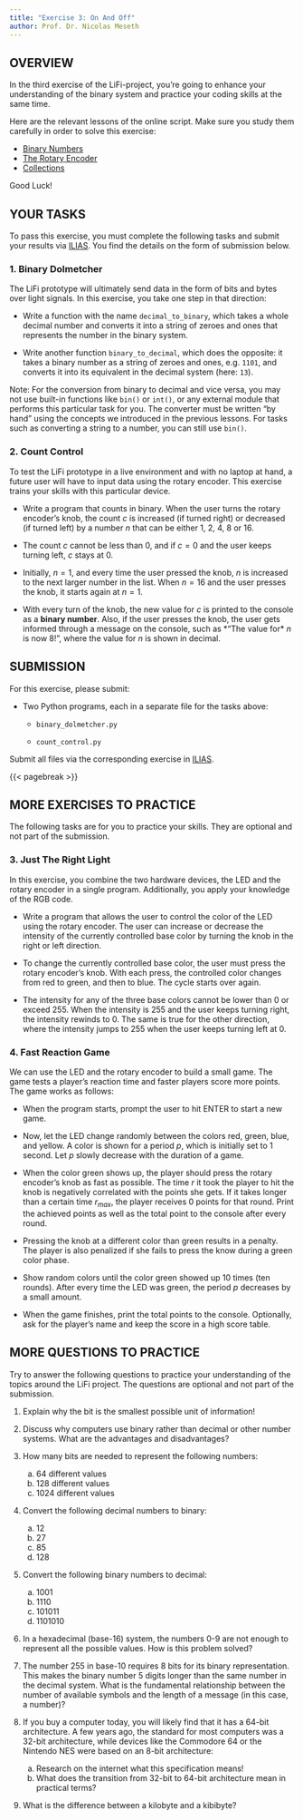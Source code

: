 ```yaml
---
title: "Exercise 3: On And Off"
author: Prof. Dr. Nicolas Meseth
---
```


## OVERVIEW

In the third exercise of the LiFi-project, you're going to enhance your understanding of the binary system and practice your coding skills at the same time.

Here are the relevant lessons of the online script. Make sure you study them carefully in order to solve this exercise:

-   [Binary Numbers](https://lifi.datalit.de/lifi-project-part-1/on-and-off/binary-numbers)
-   [The Rotary Encoder](https://lifi.datalit.de/lifi-project-part-1/on-and-off/the-rotary-encoder)
-   [Collections](https://lifi.datalit.de/lifi-project-part-1/on-and-off/collections)

Good Luck!

## YOUR TASKS

To pass this exercise, you must complete the following tasks and submit your results via [ILIAS](https://lms.hs-osnabrueck.de). You find the details on the form of submission below.

### 1. Binary Dolmetcher

The LiFi prototype will ultimately send data in the form of bits and bytes over light signals. In this exercise, you take one step in that direction:

-   Write a function with the name `decimal_to_binary`, which takes a whole decimal number and converts it into a string of zeroes and ones that represents the number in the binary system.

-   Write another function `binary_to_decimal`, which does the opposite: it takes a binary number as a string of zeroes and ones, e.g. `1101`, and converts it into its equivalent in the decimal system (here: `13`).

Note: For the conversion from binary to decimal and vice versa, you may not use built-in functions like `bin()` or `int()`, or any external module that performs this particular task for you. The converter must be written "by hand" using the concepts we introduced in the previous lessons. For tasks such as converting a string to a number, you can still use `bin()`.

### 2. Count Control

To test the LiFi prototype in a live environment and with no laptop at hand, a future user will have to input data using the rotary encoder. This exercise trains your skills with this particular device.

-   Write a program that counts in binary. When the user turns the rotary encoder's knob, the count $c$ is increased (if turned right) or decreased (if turned left) by a number $n$ that can be either 1, 2, 4, 8 or 16.

-   The count $c$ cannot be less than 0, and if $c = 0$ and the user keeps turning left, $c$ stays at 0.

-   Initially, $n = 1$, and every time the user pressed the knob, $n$ is increased to the next larger number in the list. When $n=16$ and the user presses the knob, it starts again at $n=1$.

-   With every turn of the knob, the new value for $c$ is printed to the console as a **binary number**. Also, if the user presses the knob, the user gets informed through a message on the console, such as *"The value for* $n$ is now 8!", where the value for $n$ is shown in decimal.

## SUBMISSION

For this exercise, please submit:

-   Two Python programs, each in a separate file for the tasks above:

    -   `binary_dolmetcher.py`

    -   `count_control.py`

Submit all files via the corresponding exercise in [ILIAS](https://lms.hs-osnabrueck.de).

{{< pagebreak >}}

## MORE EXERCISES TO PRACTICE

The following tasks are for you to practice your skills. They are optional and not part of the submission.

### 3. Just The Right Light

In this exercise, you combine the two hardware devices, the LED and the rotary encoder in a single program. Additionally, you apply your knowledge of the RGB code.

-   Write a program that allows the user to control the color of the LED using the rotary encoder. The user can increase or decrease the intensity of the currently controlled base color by turning the knob in the right or left direction.

-   To change the currently controlled base color, the user must press the rotary encoder's knob. With each press, the controlled color changes from red to green, and then to blue. The cycle starts over again.

-   The intensity for any of the three base colors cannot be lower than 0 or exceed 255. When the intensity is 255 and the user keeps turning right, the intensity rewinds to 0. The same is true for the other direction, where the intensity jumps to 255 when the user keeps turning left at 0.

### 4. Fast Reaction Game

We can use the LED and the rotary encoder to build a small game. The game tests a player's reaction time and faster players score more points. The game works as follows:

-   When the program starts, prompt the user to hit ENTER to start a new game.

-   Now, let the LED change randomly between the colors red, green, blue, and yellow. A color is shown for a period $p$, which is initially set to 1 second. Let $p$ slowly decrease with the duration of a game.

-   When the color green shows up, the player should press the rotary encoder's knob as fast as possible. The time $r$ it took the player to hit the knob is negatively correlated with the points she gets. If it takes longer than a certain time $r_{max}$, the player receives 0 points for that round. Print the achieved points as well as the total point to the console after every round.

-   Pressing the knob at a different color than green results in a penalty. The player is also penalized if she fails to press the know during a green color phase.

-   Show random colors until the color green showed up 10 times (ten rounds). After every time the LED was green, the period $p$ decreases by a small amount.

-   When the game finishes, print the total points to the console. Optionally, ask for the player's name and keep the score in a high score table.

## MORE QUESTIONS TO PRACTICE

Try to answer the following questions to practice your understanding of the topics around the LiFi project. The questions are optional and not part of the submission.

1.  Explain why the bit is the smallest possible unit of information!

2.  Discuss why computers use binary rather than decimal or other number systems. What are the advantages and disadvantages?

3.  How many bits are needed to represent the following numbers:

    a)  64 different values
    b)  128 different values
    c)  1024 different values

4.  Convert the following decimal numbers to binary:

    a)  12
    b)  27
    c)  85
    d)  128

5.  Convert the following binary numbers to decimal:

    a)  1001
    b)  1110
    c)  101011
    d)  1101010

6.  In a hexadecimal (base-16) system, the numbers 0-9 are not enough to represent all the possible values. How is this problem solved?

7.  The number 255 in base-10 requires 8 bits for its binary representation. This makes the binary number 5 digits longer than the same number in the decimal system. What is the fundamental relationship between the number of available symbols and the length of a message (in this case, a number)?

8.  If you buy a computer today, you will likely find that it has a 64-bit architecture. A few years ago, the standard for most computers was a 32-bit architecture, while devices like the Commodore 64 or the Nintendo NES were based on an 8-bit architecture:

    a)  Research on the internet what this specification means!
    b)  What does the transition from 32-bit to 64-bit architecture mean in practical terms?

9.  What is the difference between a kilobyte and a kibibyte?
